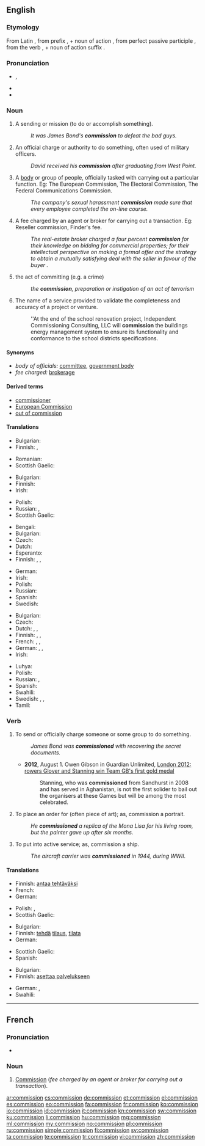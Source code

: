 ==English==
{{wikipedia}}

===Etymology===
From Latin {{term|commissio||sending together; commission|lang=la}}, from prefix {{term|com-||with|lang=la}}, + noun of action {{term|missio||sending|lang=la}}, from perfect passive participle {{term|missus||sent|lang=la}}, from the verb {{term|mitto|mittō||to send|lang=la}}, + noun of action suffix {{term|-io|lang=la}}.

===Pronunciation===
* {{IPA|/kəˈmɪʃən/}}, {{X-SAMPA|/k@"mIS@n/}}
* {{audio|en-us-commission.ogg|Audio (US)}}
* {{rhymes|ɪʃən}}

===Noun===
{{en-noun}}

# A sending or mission (to do or accomplish something).
#: ''It was James Bond's '''commission''' to defeat the bad guys.''
# An official charge or authority to do something, often used of military officers.
#: ''David received his '''commission''' after graduating from West Point.''
# A [[body]] or group of people, officially tasked with carrying out a particular function. Eg: The European Commission, The Electoral Commission, The Federal Communications Commission.
#: ''The company's sexual harassment '''commission''' made sure that every employee completed the on-line course.''
# A fee charged by an agent or broker for carrying out a transaction. Eg: Reseller commission, Finder's fee.
#: ''The real-estate broker charged a four percent '''commission''' for their knowledge on bidding for commercial properties; for their intellectual perspective on making a formal offer and the strategy to obtain a mutually satisfying deal with the seller in favour of the buyer .''
# the act of committing (e.g. a crime)
#: ''the '''commission''', preparation or instigation of an act of terrorism''
# The name of a service provided to validate the completeness and accuracy of a project or venture.
#: ''At the end of the school renovation project, Independent Commissioning Consulting, LLC will '''commission''' the buildings energy management system to ensure its functionality and conformance to the school districts specifications.

====Synonyms====
* ''body of officials:'' [[committee]], [[government body]]
* ''fee charged:'' [[brokerage]]

====Derived terms====
* [[commissioner]]
* [[European Commission]]
* [[out of commission]]

====Translations====
{{trans-top|mission}}
* Bulgarian: {{t+|bg|поръчение|n|tr=porăčenie|sc=Cyrl}}
* Finnish: {{t+|fi|tehtävä}}, {{t-|fi|toimeksianto}}
{{trans-mid}}
* Romanian: {{t-|ro|misiune|f}}
* Scottish Gaelic: {{t-|gd|barrantachd|f}}
{{trans-bottom}}

{{trans-top|official authority}}
* Bulgarian: {{t+|bg|назначение|n|tr=nazačenie|sc=Cyrl}}
* Finnish: {{t-|fi|toimeksianto}}
* Irish: {{t-|ga|coimisiún|m}}
{{trans-mid}}
* Polish: {{t+|pl|komisja|f}}
* Russian: {{t+|ru|комиссия|f|tr=komíssija|sc=Cyrl}}, {{t+|ru|назначение|n|tr=naznačénije|sc=Cyrl}}
* Scottish Gaelic: {{t-|gd|barrantachd|f}}
{{trans-bottom}}

{{trans-top|body of officials}}
* Bengali: {{t-|bn|কমিশন|sc=Beng}}
* Bulgarian: {{t+|bg|комисия|f|tr=komisija|sc=Cyrl}}
* Czech: {{t-|cs|komise|f}}
* Dutch: {{t+|nl|commissie|f}}
* Esperanto: {{t-|eo|komisiono}}
* Finnish: {{t-|fi|komitea}}, {{t-|fi|toimikunta}}, {{t-|fi|valtuuskunta}}
{{trans-mid}}
* German: {{t+|de|Kommission|f}}
* Irish: {{t-|ga|coimisiún|m}}
* Polish: {{t+|pl|komisja|f}}
* Russian: {{t+|ru|комиссия|f|tr=komíssija|sc=Cyrl}}
* Spanish: {{t+|es|comisión|f}}
* Swedish: {{t+|sv|kommission|c}}
{{trans-bottom}}

{{trans-top|fee charged}}
* Bulgarian: {{t+|bg|комисионна|f|tr=komisionna|sc=Cyrl}}
* Czech: {{t-|cs|provize|f}}
* Dutch: {{t+|nl|afsluitprovisie|f}}, {{t-|nl|afsluitpremie|f}}, {{t+|nl|commissie|f}}
* Finnish: {{t+|fi|komissio}}, {{t-|fi|provisio}}, {{t-|fi|välityspalkkio}}
* French: {{t-|fr|commission#French|commission|f}}, {{t-|fr|commission d'agent immobilier|f}}, {{t+|fr|courtage|m}}
* German: {{t-|de|Abschlußprämie|f}}, {{t-|de|Abschlußprovision|f}}, {{t+|de|Provision|f}}
* Irish: {{t-|ga|coimisiún|m}}
{{trans-mid}}
* Luhya: {{tø|luy|ekodi}}
* Polish: {{t+|pl|prowizja|f}}
* Russian: {{t+|ru|комиссия|f|tr=komíssija|sc=Cyrl}}, {{t-|ru|комиссионные|p|tr=komissiónnyje|sc=Cyrl}}
* Spanish: {{t+|es|comisión|f}}
* Swahili: {{t+|sw|kodi}}
* Swedish: {{t+|sv|kommission|c}}, {{t+|sv|avgift|c}}, {{t-|sv|provision|c}}
* Tamil: {{t-|ta|தரகு|tr=taraku|sc=Taml}}
{{trans-bottom}}

===Verb===
{{en-verb}}

# {{transitive}} To send or officially charge someone or some group to do something.
#: ''James Bond was '''commissioned''' with recovering the secret documents.''
#* '''2012''', August 1. Owen Gibson in Guardian Unlimited, [http://www.guardian.co.uk/sport/2012/aug/01/london-2012-glover-stanning-gb-gold London 2012: rowers Glover and Stanning win Team GB's first gold medal]
#*: Stanning, who was '''commissioned''' from Sandhurst in 2008 and has served in Aghanistan, is not the first solider to bail out the organisers at these Games but will be among the most celebrated.
# {{transitive}} To place an order for (often piece of art); as, commission a portrait.
#: ''He '''commissioned''' a replica of the Mona Lisa for his living room, but the painter gave up after six months.''
# {{transitive}} To put into active service; as, commission a ship.
#: ''The aircraft carrier was '''commissioned''' in 1944, during WWII.''

====Translations====
{{trans-top|send to do something}}
* Finnish: [[antaa tehtäväksi]]
* French: {{t+|fr|charger}}
* German: {{t|de|beauftragen}}
{{trans-mid}}
* Polish: {{t|pl|zlecać}}, {{t|pl|zlecić}}
* Scottish Gaelic: {{t-|gd|barrantaich}}
{{trans-bottom}}

{{trans-top|order a work of art}}
* Bulgarian: {{t+|bg|поръчвам|tr=porăčvam|sc=Cyrl}}
* Finnish: [[tehdä]] [[tilaus]], [[tilata]]
* German: {{t|de|in Auftrag geben}}
{{trans-mid}}
* Scottish Gaelic: {{t-|gd|barrantaich}}
* Spanish: {{t+|es|encargar}}
{{trans-bottom}}

{{trans-top|put into active service}}
* Bulgarian: {{t-|bg|пускам в експлоатация}}
* Finnish: [[asettaa palvelukseen]]
{{trans-mid}}
* German: {{t|de|in Dienst stellen}}, {{t|de|in Betrieb nehmen}}
* Swahili: {{t-|sw|kodisha}}
{{trans-bottom}}

----

==French==

===Pronunciation===
* {{audio|Fr-commission.ogg|Audio}}

===Noun===
{{fr-noun|f}}

# [[commission#English|Commission]] (''fee charged by an agent or broker for carrying out a transaction'').

[[ar:commission]]
[[cs:commission]]
[[de:commission]]
[[et:commission]]
[[el:commission]]
[[es:commission]]
[[eo:commission]]
[[fa:commission]]
[[fr:commission]]
[[ko:commission]]
[[io:commission]]
[[id:commission]]
[[it:commission]]
[[kn:commission]]
[[sw:commission]]
[[ku:commission]]
[[li:commission]]
[[hu:commission]]
[[mg:commission]]
[[ml:commission]]
[[my:commission]]
[[no:commission]]
[[pl:commission]]
[[ru:commission]]
[[simple:commission]]
[[fi:commission]]
[[sv:commission]]
[[ta:commission]]
[[te:commission]]
[[tr:commission]]
[[vi:commission]]
[[zh:commission]]